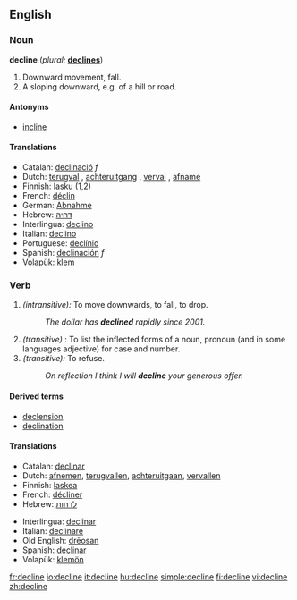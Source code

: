 ==English==

===Noun===
'''decline'''  (''plural:'' '''[[declines]]''')
# Downward movement, fall.
# A sloping downward, e.g. of a hill or road.

====Antonyms====
*[[incline]]

====Translations====
* Catalan: [[declinació]] ''f''
* Dutch: [[terugval]] {{m}}, [[achteruitgang]] {{m}}, [[verval]] {{n}}, [[afname]] {{f}}
* Finnish: [[lasku]] (1,2)
* French: [[déclin]]
* German: [[Abnahme]] 
* Hebrew: [[דחיה]] {{f}}
* Interlingua: [[declino]] 
* Italian: [[declino]] 
* Portuguese: [[declínio]] 
* Spanish: [[declinación]] ''f''
* Volapük: [[klem]]

===Verb===
{{conj|decline|declines|declined|declined|declining}}
# ''(intransitive):'' To move downwards, to fall, to drop.
#: ''The dollar has '''declined''' rapidly since 2001.''
# ''(transitive)'' {{grammar}}: To list the inflected forms of a noun, pronoun (and in some languages adjective) for case and number.
# ''{transitive):'' To refuse.
#: ''On reflection I think I will '''decline''' your generous offer.''

====Derived terms====
*[[declension]]
*[[declination]]

====Translations====
{{top}}
* Catalan: [[declinar]]
* Dutch: [[afnemen]], [[terugvallen]], [[achteruitgaan]], [[vervallen]]
* Finnish: [[laskea]]
* French: [[décliner]] 
* Hebrew: [[לדחות]]
{{mid}}
* Interlingua: [[declinar]] 
* Italian: [[declinare]] 
* Old English: [[dreosan|drēosan]]
* Spanish: [[declinar]]
* Volapük: [[klemön]]
{{bottom}}

[[fr:decline]]
[[io:decline]]
[[it:decline]]
[[hu:decline]]
[[simple:decline]]
[[fi:decline]]
[[vi:decline]]
[[zh:decline]]